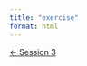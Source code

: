 ```yaml
---
title: "exercise"
format: html
---
```




::: {.d-flex .justify-content-between .border-top .pt-4 .mt-4}
<div>
[← Session 3](page.qmd){.btn .btn-outline-primary}
</div>
<div></div>
:::
